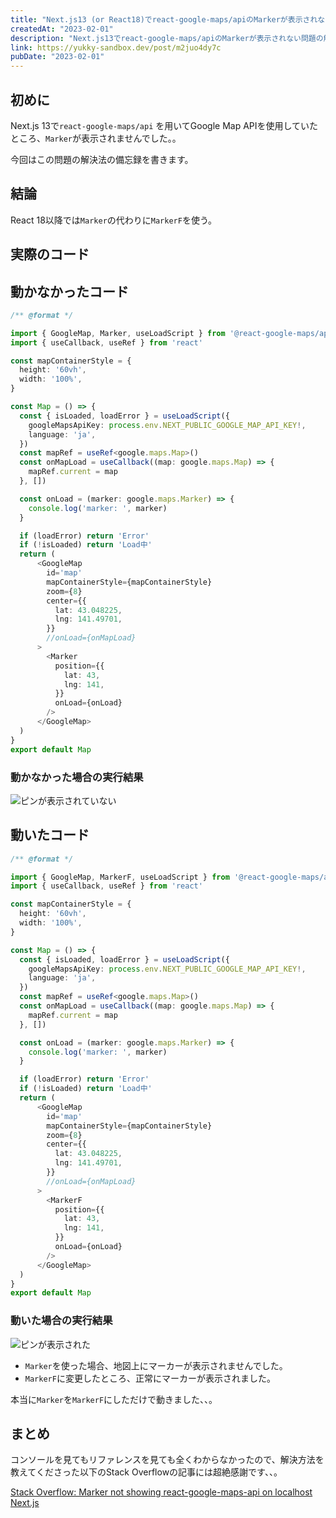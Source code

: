 ```yaml
---
title: "Next.js13 (or React18)でreact-google-maps/apiのMarkerが表示されない"
createdAt: "2023-02-01"
description: "Next.js13でreact-google-maps/apiのMarkerが表示されない問題の解決策の備忘録です。"
link: https://yukky-sandbox.dev/post/m2juo4dy7c
pubDate: "2023-02-01"
---
```



## 初めに

Next.js 13で`react-google-maps/api` を用いてGoogle Map APIを使用していたところ、`Marker`が表示されませんでした。。

今回はこの問題の解決法の備忘録を書きます。

## 結論

React 18以降では`Marker`の代わりに`MarkerF`を使う。

## 実際のコード

## 動かなかったコード

```typescript
/** @format */

import { GoogleMap, Marker, useLoadScript } from '@react-google-maps/api'
import { useCallback, useRef } from 'react'

const mapContainerStyle = {
  height: '60vh',
  width: '100%',
}

const Map = () => {
  const { isLoaded, loadError } = useLoadScript({
    googleMapsApiKey: process.env.NEXT_PUBLIC_GOOGLE_MAP_API_KEY!,
    language: 'ja',
  })
  const mapRef = useRef<google.maps.Map>()
  const onMapLoad = useCallback((map: google.maps.Map) => {
    mapRef.current = map
  }, [])

  const onLoad = (marker: google.maps.Marker) => {
    console.log('marker: ', marker)
  }

  if (loadError) return 'Error'
  if (!isLoaded) return 'Load中'
  return (
      <GoogleMap
        id='map'
        mapContainerStyle={mapContainerStyle}
        zoom={8}
        center={{
          lat: 43.048225,
          lng: 141.49701,
        }}
        //onLoad={onMapLoad}
      >
        <Marker
          position={{
            lat: 43,
            lng: 141,
          }}
          onLoad={onLoad}
        />
      </GoogleMap>
  )
}
export default Map
```

### 動かなかった場合の実行結果

<Image
  src={failedPinPng}
  alt="ピンが表示されていない"
  width={1492}
  height={602}
  decoding="async"
  loading="lazy"
/>

## 動いたコード

```typescript
/** @format */

import { GoogleMap, MarkerF, useLoadScript } from '@react-google-maps/api'
import { useCallback, useRef } from 'react'

const mapContainerStyle = {
  height: '60vh',
  width: '100%',
}

const Map = () => {
  const { isLoaded, loadError } = useLoadScript({
    googleMapsApiKey: process.env.NEXT_PUBLIC_GOOGLE_MAP_API_KEY!,
    language: 'ja',
  })
  const mapRef = useRef<google.maps.Map>()
  const onMapLoad = useCallback((map: google.maps.Map) => {
    mapRef.current = map
  }, [])

  const onLoad = (marker: google.maps.Marker) => {
    console.log('marker: ', marker)
  }

  if (loadError) return 'Error'
  if (!isLoaded) return 'Load中'
  return (
      <GoogleMap
        id='map'
        mapContainerStyle={mapContainerStyle}
        zoom={8}
        center={{
          lat: 43.048225,
          lng: 141.49701,
        }}
        //onLoad={onMapLoad}
      >
        <MarkerF
          position={{
            lat: 43,
            lng: 141,
          }}
          onLoad={onLoad}
        />
      </GoogleMap>
  )
}
export default Map
```

### 動いた場合の実行結果

<Image
  src={successPinPng}
  alt="ピンが表示された"
  width={1498}
  height={600}
  decoding="async"
  loading="lazy"
/>

- `Marker`を使った場合、地図上にマーカーが表示されませんでした。
- `MarkerF`に変更したところ、正常にマーカーが表示されました。

本当に`Marker`を`MarkerF`にしただけで動きました、、。

## まとめ

コンソールを見てもリファレンスを見ても全くわからなかったので、解決方法を教えてくださった以下のStack Overflowの記事には超絶感謝です、、。

[Stack Overflow: Marker not showing react-google-maps-api on localhost Next.js](https://stackoverflow.com/questions/72112491/marker-not-showing-react-google-maps-api-on-localhost-next-js)
